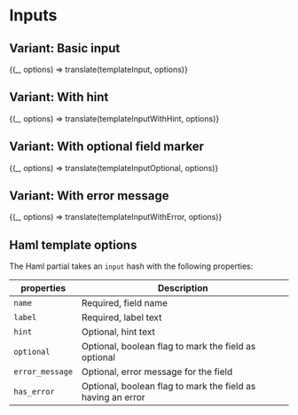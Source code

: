 
<Meta title="Forms/Input" />

# Inputs

## Variant: Basic input


<Preview>
  <Story
    name="Basic"
    parameters={{ docs: { source: { code: templateInput.raw } } }}
  >
    {(_, options) => translate(templateInput, options)}
  </Story>
</Preview>

## Variant: With hint


<Preview>
  <Story
    name="With hint"
    parameters={{ docs: { source: { code: templateInputWithHint.raw } } }}
  >
    {(_, options) => translate(templateInputWithHint, options)}
  </Story>
</Preview>

## Variant: With optional field marker


<Preview>
  <Story
    name="Optional field"
    parameters={{ docs: { source: { code: templateInputOptional.raw } } }}
  >
    {(_, options) => translate(templateInputOptional, options)}
  </Story>
</Preview>


## Variant: With error message

<Preview>
  <Story
    name="With error"
    parameters={{ docs: { source: { code: templateInputWithError.raw } } }}
  >
    {(_, options) => translate(templateInputWithError, options)}
  </Story>
</Preview>

## Haml template options

The Haml partial takes an `input` hash with the following properties:

| properties      | Description                                                 |
| --------------- | ----------------------------------------------------------- |
| `name`          | Required, field name                                        |
| `label`         | Required, label text                                        |
| `hint`          | Optional, hint text                                         |
| `optional`      | Optional, boolean flag to mark the field as optional        |
| `error_message` | Optional, error message for the field                       |
| `has_error`     | Optional, boolean flag to mark the field as having an error |
